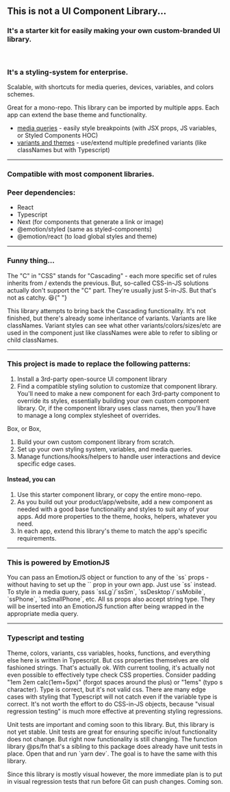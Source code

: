 
<Meta title="Why is this useful?" id="about-1" />

<AppProvider>

<Wrapper>

## This is not a UI Component Library...

### It's a starter kit for easily making <span className="colors-accent">your own</span> <span className="colors-rainbow"> custom-branded </span> UI library.

<br />

### It's a styling-system for enterprise.

Scalable, with shortcuts for media queries, devices, variables, and colors schemes.

Great for a mono-repo. This library can be imported by multiple apps. Each app
can extend the base theme and functionality.

- <a href="/">media queries</a> - easily style breakpoints (with JSX props, JS variables,
  or Styled Components HOC)
- <a href="/">variants and themes</a> - use/extend multiple predefined variants (like
  classNames but with Typescript)

---

### Compatible with most component libraries.

### Peer dependencies:

- React
- Typescript
- Next (for components that generate a link or image)
- @emotion/styled (same as styled-components)
- @emotion/react (to load global styles and theme)

---

  <h3>Funny thing...</h3>
  <p>
    The "C" in "CSS" stands for "Cascading" - each more specific set of rules inherits from / extends the previous. But, so-called CSS-in-JS solutions
    actually don't support the "C" part. They're usually just S-in-JS. But that's not as catchy. 😆{" "}
  </p>
  <p>
    This library attempts to bring back the Cascading functionality. It's not finished, but there's already some inheritance of variants. Variants are like
    classNames. Variant styles can see what other variants/colors/sizes/etc are used in the component just like classNames were able to refer to sibling or
    child classNames.
  </p>
  <hr />
  <h3>This project is made to replace the following patterns:</h3>
  <ol>
    <li>Install a 3rd-party open-source UI component library</li>
    <li>
      Find a compatible styling solution to customize that component library. You'll need to make a new component for each 3rd-party component to override
      its styles, essentially building your own custom component library. Or, if the component library uses class names, then you'll have to manage a long
      complex stylesheet of overrides.
    </li>
  </ol>
  Box, <Box as="h4" ss="margin-top:0;">
    or
  Box, </Box>
  <ol>
    <li>Build your own custom component library from scratch.</li>
    <li>Set up your own styling system, variables, and media queries.</li>
    <li>Manage functions/hooks/helpers to handle user interactions and device specific edge cases.</li>
  </ol>
  <h4>Instead, you can</h4>
  <ol>
    <li>Use this starter component library, or copy the entire mono-repo.</li>
    <li>
      As you build out your product/app/website, add a new component as needed with a good base functionality and styles to suit any of your apps. Add more
      properties to the theme, hooks, helpers, whatever you need.
    </li>
    <li>In each app, extend this library's theme to match the app's specific requirements.</li>
  </ol>
  <hr />
  <h3>This is powered by EmotionJS</h3>
  <p>
    You can pass an EmotionJS object or function to any of the `ss` props - without having to set up the `` prop in your own app. Just use `ss` instead. To
    style in a media query, pass `ssLg`/`ssSm`, `ssDesktop`/`ssMobile`, `ssPhone`, `ssSmallPhone`, etc. All ss props also accept string type. They will be
    inserted into an EmotionJS function after being wrapped in the appropriate media query.
  </p>
  <hr />
  <h3>Typescript and testing</h3>
  <p>
    Theme, colors, variants, css variables, hooks, functions, and everything else here is written in Typescript. But css properties themselves are old
    fashioned strings. That's actually ok. With current tooling, it's actually not even possible to effectively type check CSS properties. Consider padding
    "1em 2em calc(1em+5px)" (forgot spaces around the plus) or "1ems" (typo s character). Type is correct, but it's not valid css. There are many edge cases
    with styling that Typescript will not catch even if the variable type is correct. It's not worth the effort to do CSS-in-JS objects, because "visual
    regression testing" is much more effective at preventing styling regressions.
  </p>
  <p>
    Unit tests are important and coming soon to this library. But, this library is not yet stable. Unit tests are great for ensuring specific in/out
    functionality does not change. But right now functionality is still changing. The function library @ps/fn that's a sibling to this package does already
    have unit tests in place. Open that and run `yarn dev`. The goal is to have the same with this library.
  </p>
  <p>
    Since this library is mostly visual however, the more immediate plan is to put in visual regression tests that run before Git can push changes. Coming
    son.
  </p>
</Wrapper>

</AppProvider>
